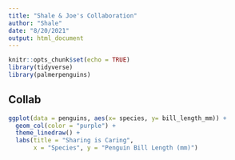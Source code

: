```yaml
---
title: "Shale & Joe's Collaboration"
author: "Shale"
date: "8/20/2021"
output: html_document
---
```


```r
knitr::opts_chunk$set(echo = TRUE)
library(tidyverse)
library(palmerpenguins)
```

## Collab

```r
ggplot(data = penguins, aes(x= species, y= bill_length_mm)) +
  geom_col(color = "purple") +
  theme_linedraw() +
  labs(title = "Sharing is Caring",
       x = "Species", y = "Penguin Bill Length (mm)")
```

